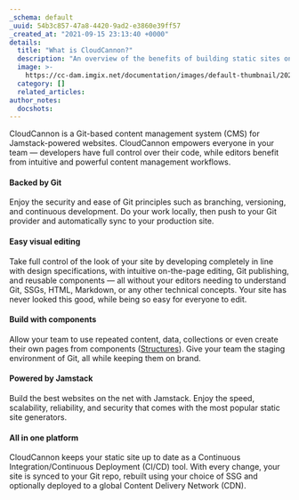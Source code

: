 ```yaml
---
_schema: default
_uuid: 54b3c857-47a8-4420-9ad2-e3860e39ff57
_created_at: "2021-09-15 23:13:40 +0000"
details:
  title: "What is CloudCannon?"
  description: "An overview of the benefits of building static sites on CloudCannon."
  image: >-
    https://cc-dam.imgix.net/documentation/images/default-thumbnail/2023-Q4/CloudCannon-Documentation-Thumbnail.png
  category: []
  related_articles:
author_notes:
  docshots:
---
```


CloudCannon is a Git-based content management system (CMS) for Jamstack-powered websites. CloudCannon empowers everyone in your team — developers have full control over their code, while editors benefit from intuitive and powerful content management workflows.

#### Backed by Git

Enjoy the security and ease of Git principles such as branching, versioning, and continuous development. Do your work locally, then push to your Git provider and automatically sync to your production site.

#### Easy visual editing

Take full control of the look of your site by developing completely in line with design specifications, with intuitive on-the-page editing, Git publishing, and reusable components — all without your editors needing to understand Git, SSGs, HTML, Markdown, or any other technical concepts. Your site has never looked this good, while being so easy for everyone to edit.

#### Build with components

Allow your team to use repeated content, data, collections or even create their own pages from components ([Structures](/documentation/articles/structures-reference/)). Give your team the staging environment of Git, all while keeping them on brand.

#### Powered by Jamstack

Build the best websites on the net with Jamstack. Enjoy the speed, scalability, reliability, and security that comes with the most popular static site generators.

#### All in one platform

CloudCannon keeps your static site up to date as a Continuous Integration/Continuous Deployment (CI/CD) tool. With every change, your site is synced to your Git repo, rebuilt using your choice of SSG and optionally deployed to a global Content Delivery Network (CDN).
